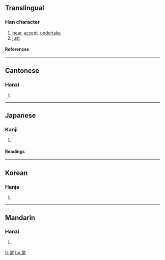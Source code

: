 {{see|当}}

==Translingual==
===Han character===
{{Han char|rn=102|rad=田|as=08|sn=13|four=9060<sub>6</sub>|canj=火月口田 (FBRW)}}
# [[bear]], [[accept]], [[undertake]]
# [[just]]
====References====
{{Han ref|kx=0764.180|dkj=21890|dj=1175.090|hdz=42546.060|uh=7576|ud=30070|bh=B7ED|bd=47085}}

----
==Cantonese==
===Hanzi===
{{yue-hanzi|jyut=|y=dong1}}
# {{defn|Cantonese}}

----
==Japanese==
===Kanji===
{{ja-kanji|grade=|rs=田08}}
# {{defn|Japanese}} 
====Readings====
{{ja-readings|on=[[とう]] (tō)|kun=[[あたる]] (ataru)}}

----
==Korean==
===Hanja===
{{ko-hanja|hangeul=당|eumhun=|rv=dang|mr=tang|y=tang}}
# {{defn|Korean}}

----
==Mandarin==
===Hanzi===
{{cmn-hanzi|sim=当|pin=[[dāng]] ([[dang1]])|wg=tang<sup>1</sup>}}
# {{defn|Mandarin}}

[[fr:當]]
[[hu:當]]